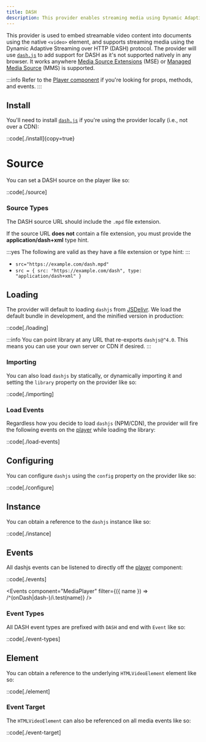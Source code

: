 ```yaml
---
title: DASH
description: This provider enables streaming media using Dynamic Adaptive Streaming over HTTP (DASH) protocol.
---
```


This provider is used to embed streamable video content into documents using the
native `<video>` element, and supports streaming media using the Dynamic Adaptive Streaming over
HTTP (DASH) protocol. The provider will use [`dash.js`][dashjs] to add support for DASH as
it's not supported natively in any browser. It works anywhere [Media Source Extensions][can-i-mse]
(MSE) or [Managed Media Source][can-i-mms] (MMS) is supported.

:::info
Refer to the [Player component][player] if you're looking for props, methods, and events.
:::

[player]: /docs/player/components/core/player
[dashjs]: https://github.com/Dash-Industry-Forum/dash.js
[can-i-mse]: https://caniuse.com/mediasource
[can-i-mms]: https://caniuse.com/mdn-api_managedmediasource

## Install

You'll need to install [`dash.js`][dashjs] if you're using the provider locally (i.e., not
over a CDN):

::code[./install]{copy=true}

# Source

You can set a DASH source on the player like so:

::code[./source]

### Source Types

The DASH source URL should include the `.mpd` file extension.

If the source URL **does not** contain a file extension, you must provide the **application/dash+xml**
type hint.

:::yes
The following are valid as they have a file extension or type hint:
:::

- `src="https://example.com/dash.mpd"`
- `src = { src: "https://example.com/dash", type: "application/dash+xml" }`

## Loading

The provider will default to loading `dashjs` from [JSDelivr][jsdelivr]. We load the default
bundle in development, and the minified version in production:

::code[./loading]

:::info
You can point library at any URL that re-exports `dashjs@^4.0`. This means you can use your own
server or CDN if desired.
:::

[jsdelivr]: https://www.jsdelivr.com

### Importing

You can also load `dashjs` by statically, or dynamically importing it and setting the `library`
property on the provider like so:

::code[./importing]

### Load Events

Regardless how you decide to load `dashjs` (NPM/CDN), the provider will fire the following
events on the [player][player] while loading the library:

::code[./load-events]

## Configuring

You can configure `dashjs` using the `config` property on the provider like so:

::code[./configure]

## Instance

You can obtain a reference to the `dashjs` instance like so:

::code[./instance]

## Events

All dashjs events can be listened to directly off the [player][player] component:

::code[./events]


<Events component="MediaPlayer" filter={({ name }) => /^(onDash|dash-)/i.test(name)} />

### Event Types

All DASH event types are prefixed with `DASH` and end with `Event` like so:

::code[./event-types]

## Element

You can obtain a reference to the underlying `HTMLVideoElement` element like so:

::code[./element]

### Event Target

The `HTMLVideoElement` can also be referenced on all media events like so:

::code[./event-target]
